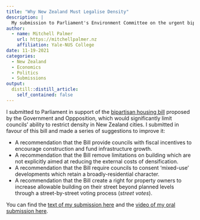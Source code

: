 ```yaml
---
title: "Why New Zealand Must Legalise Density"
description: |
  My submission to Parliament's Environment Committee on the urgent bipartisan housing bill which would significantly expand allowable density in New Zealand's cities.
author:
  - name: Mitchell Palmer
    url: https://mitchellpalmer.nz
    affiliation: Yale-NUS College 
date: 11-19-2021
categories:
  - New Zealand
  - Economics
  - Politics
  - Submissions
output:
  distill::distill_article:
    self_contained: false
---
```


I submitted to Parliament in support of the [bipartisan housing bill](https://www.rnz.co.nz/news/political/453824/housing-density-to-increase-across-new-zealand-under-rare-bipartisan-solution) proposed by the Government and Oppposition, which would significantly limit councils' ability to restrict density in New Zealand cities. I submitted in favour of this bill and made a series of suggestions to improve it:

- A recommendation that the Bill provide councils with fiscal incentives to encourage construction and fund infrastructure growth.
- A recommendation that the Bill remove limitations on building which are not explicitly aimed at reducing the external costs of densification.
- A recommendation that the Bill require councils to consent ‘mixed-use’ developments which retain a broadly-residential character.
- A recommendation that the Bill create a right for property owners to increase allowable building on their street beyond planned levels through a street-by-street voting process (*street votes*).

You can find the [text of my submission here](PalmerHousingBill.pdf) and the [video of my oral submission here](https://www.facebook.com/environmentSCNZ/videos/416869966595981/?t=3502).